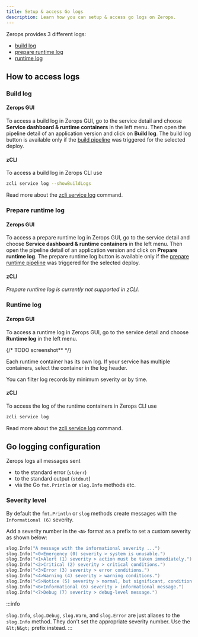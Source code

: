 ```yaml
---
title: Setup & access Go logs
description: Learn how you can setup & access go logs on Zerops.
---
```


Zerops provides 3 different logs:

- [build log](#build-log)
- [prepare runtime log](#prepare-runtime-log)
- [runtime log](#runtime-log)

## How to access logs

### Build log

#### Zerops GUI

To access a build log in Zerops GUI, go to the service detail and choose **Service dashboard & runtime containers** in the left menu. Then open the pipeline detail of an application version and click on **Build log**. The build log button is available only if the [build pipeline](/go/how-to/trigger-pipeline) was triggered for the selected deploy.

#### zCLI

To access a build log in Zerops CLI use

```sh
zcli service log --showBuildLogs
```

Read more about the [zcli service log](/references/cli/access-logs) command.

### Prepare runtime log

#### Zerops GUI

To access a prepare runtime log in Zerops GUI, go to the service detail and choose **Service dashboard & runtime containers** in the left menu. Then open the pipeline detail of an application version and click on **Prepare runtime log**. The prepare runtime log button is available only if the [prepare runtime pipeline](/go/how-to/build-pipeline#preparecommands-1) was triggered for the selected deploy.

#### zCLI

_Prepare runtime log is currently not supported in zCLI._

### Runtime log

#### Zerops GUI

To access a runtime log in Zerops GUI, go to the service detail and choose **Runtime log** in the left menu.

{/* TODO screenshot** */}

Each runtime container has its own log. If your service has multiple containers, select the container in the log header.

You can filter log records by minimum severity or by time.

#### zCLI

To access the log of the runtime containers in Zerops CLI use

```sh
zcli service log
```

Read more about the [zcli service log](/references/cli/access-logs) command.

## Go logging configuration

Zerops logs all messages sent

- to the standard error (`stderr`)
- to the standard output (`stdout`)
- via the Go `fmt.Println` or `slog.Info` methods etc.

### Severity level

By default the `fmt.Println` or `slog` methods create messages with the `Informational (6)` severity.

Add a severity number in the `<N>` format as a prefix to set a custom severity as shown below:

```go
slog.Info("A message with the informational severity ...")
slog.Info("<0>Emergency (0) severity > system is unusable.")
slog.Info("<1>Alert (1) severity > action must be taken immediately.")
slog.Info("<2>Critical (2) severity > critical conditions.")
slog.Info("<3>Error (3) severity > error conditions.")
slog.Info("<4>Warning (4) severity > warning conditions.")
slog.Info("<5>Notice (5) severity > normal, but significant, condition.")
slog.Info("<6>Informational (6) severity > informational message.")
slog.Info("<7>Debug (7) severity > debug-level message.")
```

:::info

`slog.Info`, `slog.Debug`, `slog.Warn`, and `
  slog.Error
` are just aliases to the `slog.Info` method. They don't set
the appropriate severity number. Use the `&lt;N&gt;` prefix instead.
:::

